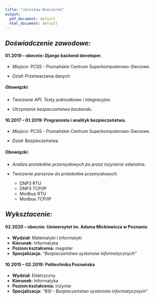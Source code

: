 ```yaml
---
title: "Jarosław Wieczorek"
output:
  pdf_document: default
  html_document: default
---
```

## *Doświadczenie zawodowe:*
#### **01.2019 – obecnie:** Django backend developer.
*   *Miejsce*: PCSS - Poznańskie Centrum Superkomputerowo-Sieciowe.

*   *Dział*: Przetwarzania danych 


##### Obowiązki:

*   _*Tworzenie API. Testy jednostkowe i integracyjne.*_

*   _*Utrzymanie bezpieczeństwa backendu.*_

#### **10.2017 – 01.2019:** Programista i analityk bezpieczeństwa.
*   *Miejsce*: PCSS - Poznańskie Centrum Superkomputerowo-Sieciowe.

*   *Dział*: Bezpieczeństwa

##### Obowiązki: 

*   _*Analiza protokołów przemysłowych po przez inżynierie odwrotna.*_

*   _*Tworzenie parserów do protokołów przemysłowych:*_
    *   DNP3 RTU
    *   DNP3 TCP/IP 
    *   Modbus RTU
    *   Modbus TCP/IP

## *Wyksztacenie:*
#### **02.2020 – obecnie:** Uniwersytet im. Adama Mickiewicza w Poznaniu

*   **Wydział:** Matematyki i Informatyki
*   **Kierunek:** Informatyka
*   **Poziom kształcenia:** magister
*   **Specjalizacja:** _"Bezpieczeństwo systemów informatycznych"_

#### **10.2015 – 02.2019:** Politechnika Poznańska 

*   **Wydział:** Elektryczny
*   **Kierunek:** Informatyka
*   **Poziom kształcenia:** inżynier
*   **Specjalizacja:** _"BSI - Bezpieczeństwo systemów informatycznych"_



